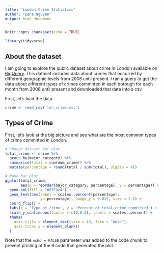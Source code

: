 ```yaml
---
title: 'London Crime Statistics'
author: "Lena Nguyen"
output: html_document
---
```


```r
knitr::opts_chunk$set(echo = TRUE)

library(tidyverse)
```

## About the dataset

I am going to explore the public dataset about crime in London available on [BigQuery](https://console.cloud.google.com/marketplace/details/greater-london-authority/london-crime). This dataset includes data about crimes that occurred by different geographic levels from 2008 until present. I ran a query to get the data about different types of crimes committed in each borough for each month from 2008 until present and downloaded that data into a csv.

First, let's load the data.

```r
crime <- read_csv('ldn_crime.csv')
```

## Types of Crime

First, let's look at the big picture and see what are the most common types of crime committed in London. 

```r
# change dataset for plot
total_crime <- crime %>% 
  group_by(major_category) %>% 
  summarise(total = sum(num_crime)) %>%
  mutate(percentage = round(total / sum(total), digits = 4))

# Make bar plot
ggplot(total_crime, 
       aes(x = reorder(major_category, percentage), y = percentage)) + 
  geom_col(fill = "#037ac4") +
  geom_text(aes(label = scales::percent(percentage),
                y= percentage), nudge_y = 0.035, size = 3.5) +
  coord_flip() +
  labs(x = 'Type of crime', y = 'Percent of total crime committed') +
  scale_y_continuous(limits = c(0,0.5), labels = scales::percent) +
  theme(
    axis.title = element_text(size = 10, face = "bold"),
    axis.ticks.y = element_blank()
  )
```

Note that the `echo = FALSE` parameter was added to the code chunk to prevent printing of the R code that generated the plot.
